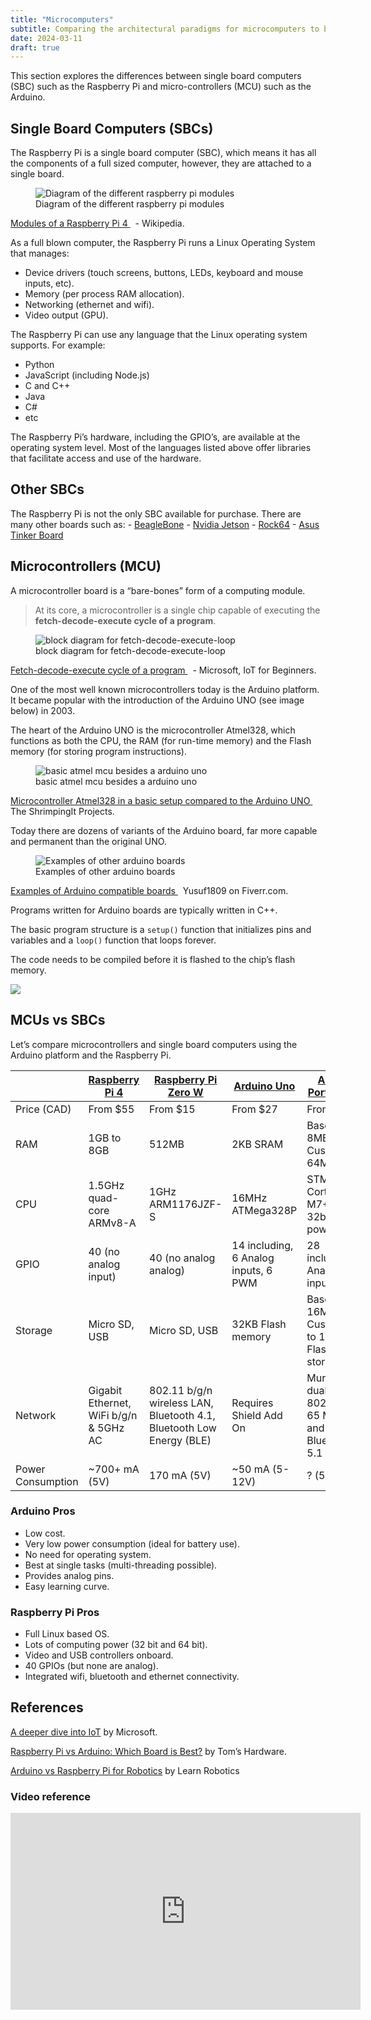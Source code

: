 ```yaml
---
title: "Microcomputers"
subtitle: Comparing the architectural paradigms for microcomputers to better understand our Pis.
date: 2024-03-11
draft: true
---
```


This section explores the differences between single board computers (SBC) such as the Raspberry Pi and micro-controllers (MCU) such as the Arduino.

## Single Board Computers (SBCs)

The Raspberry Pi is a single board computer (SBC), which means it has all the components of a full sized computer, however, they are attached to a single board.

![Diagram of the different raspberry pi modules](https://upload.wikimedia.org/wikipedia/commons/thumb/5/51/RaspberryPi_Model_4B.svg/1920px-RaspberryPi_Model_4B.svg.png)<p class=img-info>
	<a href="https://en.wikipedia.org/wiki/Raspberry_Pi"> Modules of a Raspberry Pi 4 </a>&nbsp; - Wikipedia.
</p>

As a full blown computer, the Raspberry Pi runs a Linux Operating System that manages:

- Device drivers (touch screens, buttons, LEDs, keyboard and mouse inputs, etc).
- Memory (per process RAM allocation).
- Networking (ethernet and wifi).
- Video output (GPU).

The Raspberry Pi can use any language that the Linux operating system supports. For example:

- Python
- JavaScript (including Node.js)
- C and C++
- Java
- C#
- etc

The Raspberry Pi's hardware, including the GPIO's, are available at the operating system level. Most of the languages listed above offer libraries that facilitate access and use of the hardware.

## Other SBCs

The Raspberry Pi is not the only SBC available for purchase. There are many other boards such as:
- [BeagleBone](https://beagleboard.org/bone)
- [Nvidia Jetson](https://www.nvidia.com/en-us/autonomous-machines/jetson-store/)
- [Rock64](https://www.pine64.org/devices/single-board-computers/rock64/)
- [Asus Tinker Board](https://tinker-board.asus.com/series.html)


## Microcontrollers (MCU)

A microcontroller board is a "bare-bones" form of a computing module.

> At its core, a microcontroller is a single chip capable of executing the **fetch-decode-execute cycle of a program**.


![block diagram for fetch-decode-execute-loop](../assets/8-arduino-vs-pi-code-loop.png)
<p class=img-info>
	<a href="https://github.com/microsoft/IoT-For-Beginners/blob/main/1-getting-started/lessons/2-deeper-dive/README.md"> Fetch-decode-execute cycle of a program </a>&nbsp; - Microsoft, IoT for Beginners.
</p>

One of the most well known microcontrollers today is the Arduino platform. It became popular with the introduction of the Arduino UNO (see image below) in 2003.

The heart of the Arduino UNO is the microcontroller Atmel328, which functions as both the CPU, the RAM (for run-time memory) and the Flash memory (for storing program instructions).

![basic atmel mcu besides a arduino uno](../assets/8-arduino-uno-vs-atmel-328.jpg)
<p class=img-info>
	<a href="https://lifehacker.com/diy-shrimp-microcontroller-replicates-an-arduino-uno-at-5965010"> Microcontroller Atmel328 in a basic setup compared to the Arduino UNO </a>&nbsp; The ShrimpingIt Projects.
</p>

Today there are dozens of variants of the Arduino board, far more capable and permanent than the original UNO.

![Examples of other arduino boards](https://fiverr-res.cloudinary.com/images/q_auto,f_auto/gigs/168116148/original/737d70c1dc3b99dcafabb736ff1f1e4ca769a503/write-firmware-for-arduino.jpeg)
<p class=img-info>
	<a href="https://www.fiverr.com/yusuf1809/write-firmware-for-arduino"> Examples of Arduino compatible boards </a>&nbsp; Yusuf1809 on Fiverr.com.
</p>

Programs written for Arduino boards are typically written in C++.

The basic program structure is a `setup()` function that initializes pins and variables and a `loop()` function that loops forever.

The code needs to be compiled before it is flashed to the chip's flash memory.

![](../assets/8-arduino-vs-pi-arduino-code.png)


## MCUs vs SBCs

Let's compare microcontrollers and single board computers using the Arduino platform and the Raspberry Pi.

|                   | [Raspberry Pi 4](https://www.raspberrypi.com/products/raspberry-pi-4-model-b/) | [Raspberry Pi Zero W](https://www.raspberrypi.com/products/raspberry-pi-zero-w/) | [Arduino Uno](https://docs.arduino.cc/hardware/uno-rev3) | [Arduino Portenta H7](https://store-usa.arduino.cc/products/portenta-h7?selectedStore=us) |
| ----------------- | ------------------------------------------------------------------------------ | -------------------------------------------------------------------------------- | -------------------------------------------------------- | ----------------------------------------------------------------------------------------- |
| Price (CAD)       | From $55                                                                       | From $15                                                                         | From $27                                                 | From $147                                                                                 |
| RAM               | 1GB to 8GB                                                                     | 512MB                                                                            | 2KB SRAM                                                 | Base model: 8MB, Custom: 64MB                                                             |
| CPU               | 1.5GHz quad-core ARMv8-A                                                       | 1GHz ARM1176JZF-S                                                                | 16MHz ATMega328P                                         | STM32 dual Cortex-M7+M4 32bit low power Arm                                               |
| GPIO              | 40 (no analog input)                                                           | 40 (no analog analog)                                                            | 14 including, 6 Analog inputs, 6 PWM                     | 28 including, 7 Analog inputs                                                             |
| Storage           | Micro SD, USB                                                                  | Micro SD, USB                                                                    | 32KB Flash memory                                        | Base model: 16MB Flash, Custom: Up to 128MB Flash storage                                 |
| Network           | Gigabit Ethernet, WiFi b/g/n & 5GHz AC                                         | 802.11 b/g/n wireless LAN, Bluetooth 4.1, Bluetooth Low Energy (BLE)             | Requires Shield Add On                                   | Murata 1DX dual WiFi 802.11b/g/n 65 Mbps and Bluetooth 5.1                                |
| Power Consumption | ~700+ mA (5V)                                                                  | 170 mA (5V)                                                                      | ~50 mA (5-12V)                                           | ? (5V)                                                                                    |


### Arduino Pros

- Low cost.
- Very low power consumption (ideal for battery use).
- No need for operating system.
- Best at single tasks (multi-threading possible).
- Provides analog pins.
- Easy learning curve.

### Raspberry Pi Pros

- Full Linux based OS.
- Lots of computing power (32 bit and 64 bit).
- Video and USB controllers onboard.
- 40 GPIOs (but none are analog).
- Integrated wifi, bluetooth and ethernet connectivity.

## References
[A deeper dive into IoT](https://github.com/microsoft/IoT-For-Beginners/blob/main/1-getting-started/lessons/2-deeper-dive/README.md) by Microsoft.

[Raspberry Pi vs Arduino: Which Board is Best?](https://www.tomshardware.com/features/raspberry-pi-vs-arduino) by Tom's Hardware.

[Arduino vs Raspberry Pi for Robotics](https://www.learnrobotics.org/blog/arduino-vs-raspberry-pi/) by Learn Robotics

### Video reference

 <iframe width="560" height="315" src="https://www.youtube.com/embed/p40OetppIDg" title="YouTube video player" frameborder="0" allow="accelerometer; autoplay; clipboard-write; encrypted-media; gyroscope; picture-in-picture" allowfullscreen></iframe>
